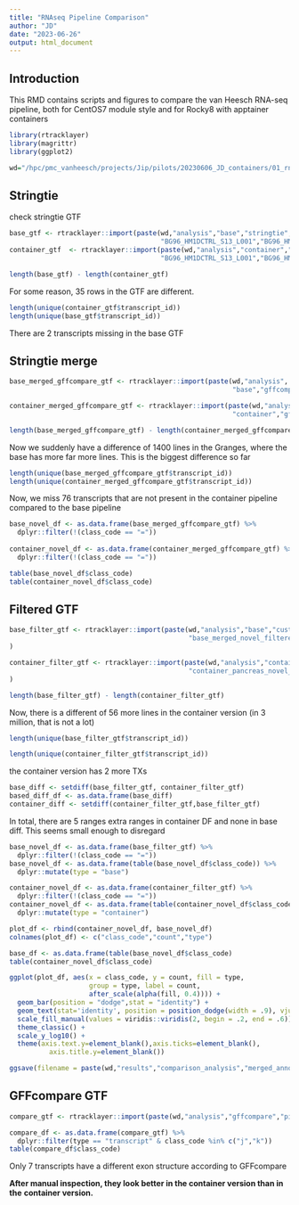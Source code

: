 ```yaml
---
title: "RNAseq Pipeline Comparison"
author: "JD"
date: "2023-06-26"
output: html_document
---
```


## Introduction

This RMD contains scripts and figures to compare the van Heesch RNA-seq pipeline,
both for CentOS7 module style and for Rocky8 with apptainer containers

```r
library(rtracklayer)
library(magrittr)
library(ggplot2)
```

```r
wd="/hpc/pmc_vanheesch/projects/Jip/pilots/20230606_JD_containers/01_rnaseq"
```

## Stringtie

check stringtie GTF
```r
base_gtf <- rtracklayer::import(paste(wd,"analysis","base","stringtie",
                                      "BG96_HM1DCTRL_S13_L001","BG96_HM1DCTRL_S13_L001.gtf",sep="/")) 
container_gtf  <- rtracklayer::import(paste(wd,"analysis","container","stringtie",
                                      "BG96_HM1DCTRL_S13_L001","BG96_HM1DCTRL_S13_L001.gtf",sep="/")) 

length(base_gtf) - length(container_gtf)
```

For some reason, 35 rows in the GTF are different.

```r
length(unique(container_gtf$transcript_id))
length(unique(base_gtf$transcript_id))
```

There are 2 transcripts missing in the base GTF

## Stringtie merge

```r
base_merged_gffcompare_gtf <- rtracklayer::import(paste(wd,"analysis",
                                                        "base","gffcompare","base_merged","base_merged_gffcompare.annotated.gtf", sep = "/"))

container_merged_gffcompare_gtf <- rtracklayer::import(paste(wd,"analysis",
                                                        "container","gffcompare","container_pancreas","container_pancreas_gffcompare.annotated.gtf", sep = "/"))

length(base_merged_gffcompare_gtf) - length(container_merged_gffcompare_gtf)
```
Now we suddenly have a difference of 1400 lines in the Granges, where the base
has more far more lines. This is the biggest difference so far

```r
length(unique(base_merged_gffcompare_gtf$transcript_id))
length(unique(container_merged_gffcompare_gtf$transcript_id))
```

Now, we miss 76 transcripts that are not present in the container pipeline 
compared to the base pipeline

```r
base_novel_df <- as.data.frame(base_merged_gffcompare_gtf) %>%
  dplyr::filter(!(class_code == "="))
  
container_novel_df <- as.data.frame(container_merged_gffcompare_gtf) %>%
  dplyr::filter(!(class_code == "="))

table(base_novel_df$class_code)
table(container_novel_df$class_code)
```

## Filtered GTF

```r
base_filter_gtf <- rtracklayer::import(paste(wd,"analysis","base","customannotation",
                                             "base_merged_novel_filtered.gtf", sep = "/")
)

container_filter_gtf <- rtracklayer::import(paste(wd,"analysis","container","customannotation",
                                             "container_pancreas_novel_filtered.gtf", sep = "/")
)

length(base_filter_gtf) - length(container_filter_gtf)
```

Now, there is a different of 56 more lines in the container version (in 3 million, that is not a lot)

```r
length(unique(base_filter_gtf$transcript_id))

length(unique(container_filter_gtf$transcript_id))
```

the container version has 2 more TXs

```r
base_diff <- setdiff(base_filter_gtf, container_filter_gtf)
based_diff_df <- as.data.frame(base_diff)
container_diff <- setdiff(container_filter_gtf,base_filter_gtf)
```

In total, there are 5 ranges extra ranges in container DF and none in base diff. 
This seems small enough to disregard

```r
base_novel_df <- as.data.frame(base_filter_gtf) %>%
  dplyr::filter(!(class_code == "="))
base_novel_df <- as.data.frame(table(base_novel_df$class_code)) %>%
  dplyr::mutate(type = "base")

container_novel_df <- as.data.frame(container_filter_gtf) %>%
  dplyr::filter(!(class_code == "="))
container_novel_df <- as.data.frame(table(container_novel_df$class_code)) %>%
  dplyr::mutate(type = "container")

plot_df <- rbind(container_novel_df, base_novel_df)
colnames(plot_df) <- c("class_code","count","type")

base_df <- as.data.frame(table(base_novel_df$class_code)
table(container_novel_df$class_code)
```

```r

ggplot(plot_df, aes(x = class_code, y = count, fill = type,
                    group = type, label = count,
                    after_scale(alpha(fill, 0.4)))) +
  geom_bar(position = "dodge",stat = "identity") +
  geom_text(stat='identity', position = position_dodge(width = .9), vjust = -.3, size = 3.5) +
  scale_fill_manual(values = viridis::viridis(2, begin = .2, end = .6)) +
  theme_classic() +
  scale_y_log10() +
  theme(axis.text.y=element_blank(),axis.ticks=element_blank(),
          axis.title.y=element_blank())

ggsave(filename = paste(wd,"results","comparison_analysis","merged_annotated_gtf_comparison.pdf", sep ="/"))

```

## GFFcompare GTF

```r
compare_gtf <- rtracklayer::import(paste(wd,"analysis","gffcompare","pipeline_comparison","container_vs_base_comparison_gffcompare.annotated.gtf",sep="/"))

compare_df <- as.data.frame(compare_gtf) %>%
  dplyr::filter(type == "transcript" & class_code %in% c("j","k"))
table(compare_df$class_code)

```

Only 7 transcripts have a different exon structure according to GFFcompare

**After manual inspection, they look better in the container version than in the**
**container version.**